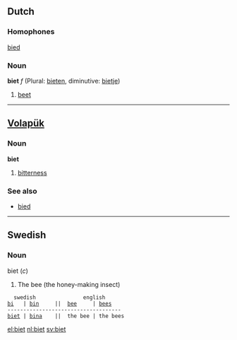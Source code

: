 ==Dutch==
===Homophones===
[[bied]]

===Noun===
'''biet''' ''f'' (Plural: [[bieten]], diminutive: [[bietje]])

# [[beet]]

----
== [[Volapük]] == 
=== Noun === 
'''biet'''

# [[bitterness]]

=== See also ===
*[[bied]]

----
==Swedish==
===Noun===
biet (''c'')
# The bee (the honey-making insect)

   swedish               english
 [[bi]]   | [[bin]]     ||  [[bee]]     | [[bees]]
 ------------------------------------
 [[biet]] | [[bina]]    ||  the bee | the bees

[[el:biet]]
[[nl:biet]]
[[sv:biet]]